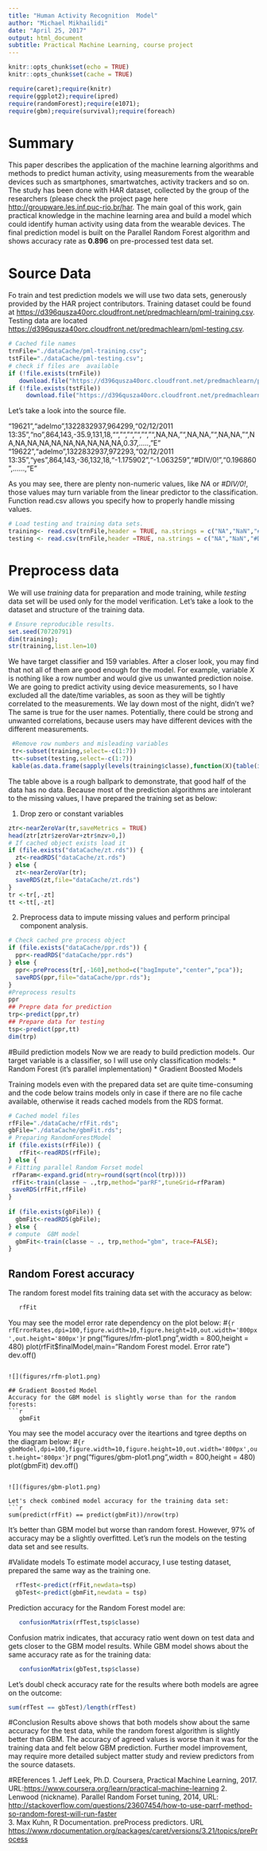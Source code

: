 ---
title: "Human Activity Recognition  Model"
author: "Michael Mikhailidi"
date: "April 25, 2017"
output: html_document
subtitle: Practical Machine Learning, course project
---

```{r setup, include=FALSE}
knitr::opts_chunk$set(echo = TRUE)
knitr::opts_chunk$set(cache = TRUE)

require(caret);require(knitr)
require(ggplot2);require(ipred)
require(randomForest);require(e1071);
require(gbm);require(survival);require(foreach)

```

# Summary

This paper describes the application of the machine learning algorithms and methods to predict human activity, using measurements from the wearable devices such as smartphones, smartwatches, activity trackers and so on. 
The study has been done with HAR dataset, collected by the group of the researchers (please check the project page here [http://groupware.les.inf.puc-rio.br/har](http://groupware.les.inf.puc-rio.br/har).
The main goal of this work, gain practical knowledge in the machine learning area and build a model which could identify human activity using data from the wearable devices. 
The final prediction model is built on the Parallel Random Forest algorithm and shows accuracy rate as **0.896** on pre-processed test data set.    

# Source Data
Fo train and test prediction models we will use two data sets, generously provided by the HAR project contributors. 
Training dataset could be found at [https://d396qusza40orc.cloudfront.net/predmachlearn/pml-training.csv](https://d396qusza40orc.cloudfront.net/predmachlearn/pml-training.csv).
Testing data are located [https://d396qusza40orc.cloudfront.net/predmachlearn/pml-testing.csv](https://d396qusza40orc.cloudfront.net/predmachlearn/pml-testing.csv).

```{r }
# Cached file names
trnFile="./dataCache/pml-training.csv";
tstFile="./dataCache/pml-testing.csv";
# check if files are  available
if (!file.exists(trnFile)) 
   download.file("https://d396qusza40orc.cloudfront.net/predmachlearn/pml-training.csv",trnFile,method="auto");
if (!file.exists(tstFile)) 
     download.file("https://d396qusza40orc.cloudfront.net/predmachlearn/pml-testing.csv",tstFile,method="auto");
```
Let's take a look into the source file. 

"19621","adelmo",1322832937,964299,"02/12/2011 13:35","no",864,143,-35.9,131,18,"","","","","","",NA,NA,"",NA,NA,"",NA,NA,"",NA,NA,NA,NA,NA,NA,NA,NA,NA,NA,0.37,.....,"E"
"19622","adelmo",1322832937,972293,"02/12/2011 13:35","yes",864,143,-36,132,18,"-1.175902","-1.063259","#DIV/0!","0.196860",......,"E"

As you may see, there are plenty non-numeric values, like *NA* or *#DIV/0!*, those values may turn variable from the linear predictor to the classification. Function read.csv allows you specify how to properly handle missing values.
```{r getData}
# Load testing and training data sets.
training<- read.csv(trnFile,header = TRUE, na.strings = c("NA","NaN","#DIV/0!"));
testing <- read.csv(trnFile,header =TRUE, na.strings = c("NA","NaN","#DIV/0!"));
```
# Preprocess  data
We will use _training_ data for preparation and mode training, while  _testing_  data set will be used only for the model verification. Let's take a look to the dataset and structure of the training data. 
```{r dataObservation}
# Ensure reproducible results.
set.seed(70720791)
dim(training);
str(training,list.len=10)
```
We have target classifier and 159 variables. After a closer look, you may find that not all of them are good enough for the model. For example, variable  *X* is nothing like a row number and would give us unwanted prediction noise. We are going to predict activity using device measurements, so I have excluded all the date/time variables, as soon as they will be tightly correlated to the measurements. We lay down most of the night, didn't we? The same is true for the user names. Potentially, there could be strong and unwanted correlations,  because users may have different devices with the different measurements. 

```{r NaRate}
 #Remove row numbers and misleading variables
 tr<-subset(training,select=-c(1:7))
 tt<-subset(testing,select=-c(1:7))
 kable(as.data.frame(sapply(levels(training$classe),function(X){table(is.na(training[training$classe == X,]))})))
```

The table above is a rough ballpark to demonstrate, that good half of the data has no data. Because most of the prediction algorithms are  intolerant to the missing values, I have prepared the training set  as below:

1. Drop zero or constant variables   
```{r NZV}
ztr<-nearZeroVar(tr,saveMetrics = TRUE)
head(ztr[ztr$zeroVar+ztr$nzv>0,])
# If cached object exists load it
if (file.exists("dataCache/zt.rds")) {
  zt<-readRDS("dataCache/zt.rds")
} else {
  zt<-nearZeroVar(tr);
  saveRDS(zt,file="dataCache/zt.rds")
}
tr <-tr[,-zt]
tt <-tt[,-zt]
``` 

2. Preprocess data to impute missing values and perform principal component analysis.
```{r PCA}
# Check cached pre process object
if (file.exists("dataCache/ppr.rds")) {
  ppr<-readRDS("dataCache/ppr.rds")
} else {
  ppr<-preProcess(tr[,-160],method=c("bagImpute","center","pca"));
  saveRDS(ppr,file="dataCache/ppr.rds");
}
#Preprocess results
ppr
## Prepre data for prediction
trp<-predict(ppr,tr)
## Prepare data for testing
tsp<-predict(ppr,tt)
dim(trp)
```

#Build prediction models
Now we are ready to build prediction models. Our target variable is a classifier, so I will use only classification models: 
* Random Forest (it's parallel implementation)
* Gradient Boosted Models

Training models even with the prepared data set are quite time-consuming and the code below trains models only in case if there are no file cache available, otherwise it reads cached models from the RDS format. 

```{r randomForest}
# Cached model files
rfFile="./dataCache/rfFit.rds";
gbFile="./dataCache/gbmFit.rds";
# Preparing RandomForestModel 
if (file.exists(rfFile)) {
   rfFit<-readRDS(rfFile);
} else {
# Fitting parallel Random Forset model
 rfParam<-expand.grid(mtry=round(sqrt(ncol(trp))))
 rfFit<-train(classe ~ .,trp,method="parRF",tuneGrid=rfParam) 
 saveRDS(rfFit,rfFile)
}
  
if (file.exists(gbFile)) {
  gbmFit<-readRDS(gbFile);
} else {
# compute  GBM model
  gbmFit<-train(classe ~ ., trp,method="gbm", trace=FALSE);
}
```

## Random Forest accuracy
The random forest model fits training data set with the accuracy as below:
```{r rfAcc}
   rfFit
```

You may see the model error rate dependency on the plot below:
#```{r rfErrorRates,dpi=100,figure.width=10,figure.height=10,out.width='800px',out.height='800px'}
```{r rfErroRates}
 png("figures/rfm-plot1.png",width = 800,height = 480) 
 plot(rfFit$finalModel,main="Random Forest model. Error rate")
 dev.off()
```

![](figures/rfm-plot1.png)

## Gradient Boosted Model
Accuracy for the GBM model is slightly worse than for the random forests:
```{r gbAcc}
   gbmFit
```
You may see the model accuracy over the iteartions and tgree depths   on the diagram below:
#```{r gbmModel,dpi=100,figure.width=10,figure.height=10,out.width='800px',out.height='800px'}
```{r plotGBMModel}
 png("figures/gbm-plot1.png",width = 800,height = 480) 
 plot(gbmFit)
 dev.off()
```

![](figures/gbm-plot1.png)

Let's check combined model accuracy for the training data set:
```{r combAcc}
sum(predict(rfFit) == predict(gbmFit))/nrow(trp)
```
It's better than GBM model but worse than random forest. However, 97% of accuracy may be a slightly overfitted. Let's run the models on the testing data set and see results.

#Validate models
To estimate model accuracy, I use testing dataset, prepared the same way as the training one.
```{r predict data}
  rfTest<-predict(rfFit,newdata=tsp)
  gbTest<-predict(gbmFit,newdata = tsp)
```

Prediction accuracy for the Random Forest model are:
```{r COnfMatrixRF}
   confusionMatrix(rfTest,tsp$classe)
```
Confusion matrix indicates, that accuracy ratio went down on test data and gets closer to the GBM model results.
While GBM model shows about the same accuracy rate as for the training  data:
```{r confMatrixGBM}
   confusionMatrix(gbTest,tsp$classe)
```
Let's doubl check accuracy rate for the results where both models are agree on the outcome:

```{r combAccTest}
sum(rfTest == gbTest)/length(rfTest)
```

#Conclusion
Results above shows that both models show about the same accuracy for the test data, while the random forest algorithm is slightly better than GBM. The accuracy of agreed values is worse than it was for the training data and felt below GBM prediction.
Further model improvement, may require more detailed subject matter study and review predictors from the source datasets. 

#REferences
1. Jeff Leek, Ph.D.  Coursera, Practical Machine Learning, 2017.
URL:[https://www.coursera.org/learn/practical-machine-learning](https://www.coursera.org/learn/practical-machine-learning)
2. Lenwood (nickname). Parallel Random Forset tuning, 2014,
URL: [http://stackoverflow.com/questions/23607454/how-to-use-parrf-method-so-random-forest-will-run-faster](http://stackoverflow.com/questions/23607454/how-to-use-parrf-method-so-random-forest-will-run-faster)  
3. Max Kuhn, R Documentation. preProcess predictors. 
URL [https://www.rdocumentation.org/packages/caret/versions/3.21/topics/preProcess](https://www.rdocumentation.org/packages/caret/versions/3.21/topics/preProcess)

